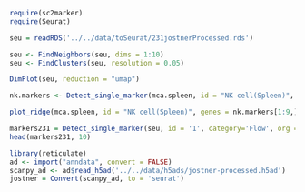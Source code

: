 ```r
require(sc2marker)
require(Seurat)
```

```r
seu = readRDS('../../data/toSeurat/231jostnerProcessed.rds')
```

```r
seu <- FindNeighbors(seu, dims = 1:10)
seu <- FindClusters(seu, resolution = 0.05)
```

```r
DimPlot(seu, reduction = "umap")
```

```r
nk.markers <- Detect_single_marker(mca.spleen, id = "NK cell(Spleen)", category = "Flow", org = "Human")
```

```r
plot_ridge(mca.spleen, id = "NK cell(Spleen)", genes = nk.markers[1:9,]$gene, ncol = 3, assay = "RNA", aggr.other = F)
```

```r
markers231 = Detect_single_marker(seu, id = '1', category='Flow', org = 'Human', self.db = './sc2MarkerGenes.csv')
head(markers231, 10)
```

```r
library(reticulate)
ad <- import("anndata", convert = FALSE)
scanpy_ad <- ad$read_h5ad('../../data/h5ads/jostner-processed.h5ad')
jostner = Convert(scanpy_ad, to = 'seurat')
```
